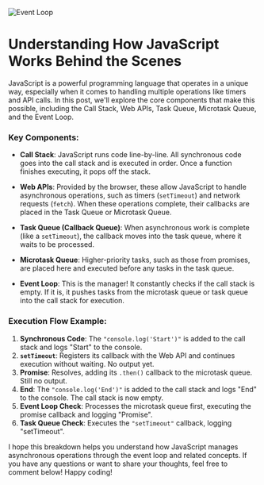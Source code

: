 ![Event Loop](../../assets/event-loop.png)

# Understanding How JavaScript Works Behind the Scenes

JavaScript is a powerful programming language that operates in a unique way, especially when it comes to handling multiple operations like timers and API calls. In this post, we'll explore the core components that make this possible, including the Call Stack, Web APIs, Task Queue, Microtask Queue, and the Event Loop.

### Key Components:

- **Call Stack**: JavaScript runs code line-by-line. All synchronous code goes into the call stack and is executed in order. Once a function finishes executing, it pops off the stack.

- **Web APIs**: Provided by the browser, these allow JavaScript to handle asynchronous operations, such as timers (`setTimeout`) and network requests (`fetch`). When these operations complete, their callbacks are placed in the Task Queue or Microtask Queue.

- **Task Queue (Callback Queue)**: When asynchronous work is complete (like a `setTimeout`), the callback moves into the task queue, where it waits to be processed.

- **Microtask Queue**: Higher-priority tasks, such as those from promises, are placed here and executed before any tasks in the task queue.

- **Event Loop**: This is the manager! It constantly checks if the call stack is empty. If it is, it pushes tasks from the microtask queue or task queue into the call stack for execution.

### Execution Flow Example:

1. **Synchronous Code**: The `"console.log('Start')"` is added to the call stack and logs "Start" to the console.
2. **`setTimeout`**: Registers its callback with the Web API and continues execution without waiting. No output yet.
3. **Promise**: Resolves, adding its `.then()` callback to the microtask queue. Still no output.
4. **End**: The `"console.log('End')"` is added to the call stack and logs "End" to the console. The call stack is now empty.
5. **Event Loop Check**: Processes the microtask queue first, executing the promise callback and logging "Promise".
6. **Task Queue Check**: Executes the `"setTimeout"` callback, logging "setTimeout".

I hope this breakdown helps you understand how JavaScript manages asynchronous operations through the event loop and related concepts. If you have any questions or want to share your thoughts, feel free to comment below! Happy coding!
